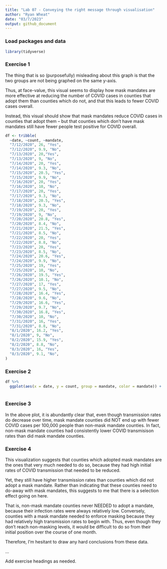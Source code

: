 ```yaml
---
title: "Lab 07 - Conveying the right message through visualisation"
author: "Ryan Wheat"
date: "03/7/2023"
output: github_document
---
```


### Load packages and data

```r
library(tidyverse) 
```

### Exercise 1

The thing that is so (purposefully) misleading about this graph is that the two groups are not being graphed on the same y-axis. 

Thus, at face-value, this visual seems to display how mask mandates are more effective at reducing the number of COVID cases in counties that adopt them than counties which do not, and that this leads to fewer COVID cases overall.

Instead, this visual should show that mask mandates reduce COVID cases in counties that adopt them -- but that counties which don't have mask mandates still have fewer people test positive for COVID overall.

```r

df <- tribble(
  ~date, ~count, ~mandate,
  "7/12/2020", 26, "Yes",
  "7/12/2020", 9.9, "No",
  "7/13/2020", 20,"Yes",
  "7/13/2020", 9, "No",
  "7/14/2020", 20, "Yes",
  "7/14/2020", 9.3, "No",
  "7/15/2020", 20.5, "Yes",
  "7/15/2020", 9.9, "No",
  "7/16/2020", 20, "Yes",
  "7/16/2020", 10, "No",
  "7/17/2020", 20, "Yes",
  "7/17/2020", 9.3, "No",
  "7/18/2020", 20.5, "Yes",
  "7/18/2020", 9.3, "No",
  "7/19/2020", 20, "Yes",
  "7/19/2020", 9, "No",
  "7/20/2020", 20.8, "Yes",
  "7/20/2020", 8.4, "No",
  "7/21/2020", 21.5, "Yes",
  "7/21/2020", 8.5, "No",
  "7/22/2020", 20, "Yes",
  "7/22/2020", 8.8, "No",
  "7/23/2020", 20, "Yes",
  "7/23/2020", 8.5, "No",
  "7/24/2020", 20.6, "Yes",
  "7/24/2020", 9.9, "No",
  "7/25/2020", 19, "Yes",
  "7/25/2020", 10, "No",
  "7/26/2020", 19.5, "Yes",
  "7/26/2020", 10.1, "No",
  "7/27/2020", 17, "Yes",
  "7/27/2020", 9.5, "No",
  "7/28/2020", 16.4, "Yes",
  "7/28/2020", 9.6, "No",
  "7/29/2020", 16.6, "Yes",
  "7/29/2020", 9.7, "No",
  "7/30/2020", 16.8, "Yes",
  "7/30/2020", 10, "No",
  "7/31/2020", 16, "Yes",
  "7/31/2020", 8.8, "No",
  "8/1/2020", 16.2, "Yes",
  "8/1/2020", 9, "No",
  "8/2/2020", 15.9, "Yes",
  "8/2/2020", 8.8, "No",
  "8/3/2020", 16, "Yes",
  "8/3/2020", 9.1, "No",
)

```


### Exercise 2

```r

df %>%
  ggplot(aes(x = date, y = count, group = mandate, color = mandate)) + geom_line(linewidth = 1) + theme_dark() + labs(title = "COVID-19 Trends In Kansas 2020", x = "Date", y = "COVID Cases per 100K People", color = "Mask Mandate County")
  

```

### Exercise 3

In the above plot, it is abundantly clear that, even though transmission rates do decrease over time, mask mandate counties did NOT end up with fewer COVID cases per 100,000 people than non-mask mandate counties. In fact, non-mask mandate counties had consistently lower COVID transmisison rates than did mask mandate counties.

### Exercise 4

This visualization suggests that counties which adopted mask mandates are the ones that very much needed to do so, because they had high initial rates of COVID transmission that needed to be reduced.

Yet, they still have higher transmission rates than counties which did not adopt a mask mandate. Rather than indicating that these counties need to do-away with mask mandates, this suggests to me that there is a selection effect going on here.

That is, non-mask mandate counties never NEEDED to adopt a mandate, because their infection rates were always relatively low. Conversely, counties with a mask mandate needed to enforce masking because they had relatively high transmission rates to begin with. Thus, even though they don't reach non-masking levels, it would be difficult to do so from their initial position over the course of one month.

Therefore, I'm hesitant to draw any hard conclusions from these data.


...

Add exercise headings as needed.
